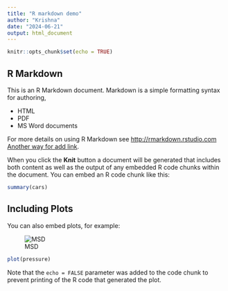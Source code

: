```yaml
---
title: "R markdown demo"
author: "Krishna"
date: "2024-06-21"
output: html_document
---
```


```r
knitr::opts_chunk$set(echo = TRUE)
```

## R Markdown

This is an R Markdown document. Markdown is a simple formatting syntax for authoring,

* HTML
* PDF 
* MS Word documents

For more details on using R Markdown see <http://rmarkdown.rstudio.com> [Another way for add link](http://rmarkdown.rstudio.com).

When you click the **Knit** button a document will be generated that includes both content as well as the output of any embedded R code chunks within the document. You can embed an R code chunk like this:

```r
summary(cars)
```

## Including Plots

You can also embed plots, for example:

![MSD](https://w0.peakpx.com/wallpaper/846/888/HD-wallpaper-ms-dhoni-mahi-mahendra-singh-dhoni-thumbnail.jpg)

```r
plot(pressure)
```

Note that the `echo = FALSE` parameter was added to the code chunk to prevent printing of the R code that generated the plot.
